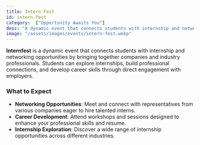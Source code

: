 ```yaml
---
title: Intern Fest
id: intern-fest
category:  ["Opportunity Awaits You"]
desc: "A dynamic event that connects students with internship and networking opportunities by bringing together companies and industry professionals. Students can explore internships, build professional connections, and develop career skills through direct engagement with employers."
image: "/assets/images/events/intern-fest.webp"
---
```


**Internfest** is a dynamic event that connects students with internship and networking opportunities by bringing together companies and industry professionals. Students can explore internships, build professional connections, and develop career skills through direct engagement with employers.

### What to Expect
- **Networking Opportunities**: Meet and connect with representatives from various companies eager to hire talented interns.
- **Career Development**: Attend workshops and sessions designed to enhance your professional skills and resume.
- **Internship Exploration**: Discover a wide range of internship opportunities across different industries.

